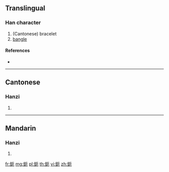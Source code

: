 {{character info/new}}
==Translingual==

===Han character===
{{Han char|rn=167|rad=金|as=04|sn=12|four=|canj=CMSU}}

# (Cantonese) bracelet
# [[bangle]]

====References====
* {{Han ref|kx=1299.191|hdz=64174.171|uh=922A|ud=37418}}

----

==Cantonese==

===Hanzi===
{{yue-hanzi|jyut=|y=ngaak2, aak3}}

# {{defn|lang=yue|sort=金04}}

----

==Mandarin==

===Hanzi===
{{cmn-hanzi|pin=|wg=}}

# {{defn|lang=cmn|sort=金04}}

[[fr:鈪]]
[[mg:鈪]]
[[pl:鈪]]
[[th:鈪]]
[[vi:鈪]]
[[zh:鈪]]